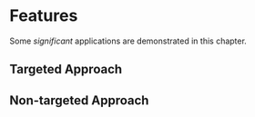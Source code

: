 # Features {#features}

Some _significant_ applications are demonstrated in this chapter.

## Targeted Approach

## Non-targeted Approach
